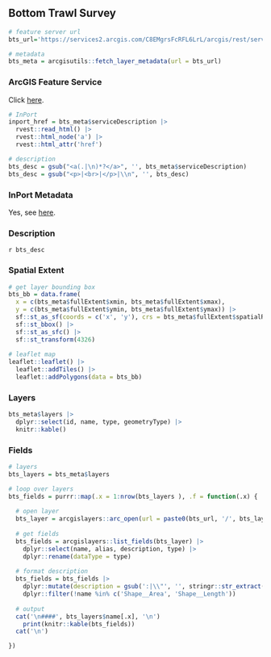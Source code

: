 ## Bottom Trawl Survey

```r
# feature server url
bts_url='https://services2.arcgis.com/C8EMgrsFcRFL6LrL/arcgis/rest/services/Bottom_Trawl_Survey/FeatureServer'

# metadata
bts_meta = arcgisutils::fetch_layer_metadata(url = bts_url)
```

### ArcGIS Feature Service

Click [here](`r bts_url`).

```r
# InPort
inport_href = bts_meta$serviceDescription |>
  rvest::read_html() |>
  rvest::html_node('a') |>
  rvest::html_attr('href')

# description
bts_desc = gsub("<a(.|\n)*?</a>", '', bts_meta$serviceDescription)
bts_desc = gsub("<p>|<br>|</p>|\\n", '', bts_desc)
```

### InPort Metadata

Yes, see [here](`r inport_href`).

### Description

`r bts_desc`

### Spatial Extent

```r
# get layer bounding box
bts_bb = data.frame(
  x = c(bts_meta$fullExtent$xmin, bts_meta$fullExtent$xmax), 
  y = c(bts_meta$fullExtent$ymin, bts_meta$fullExtent$ymax)) |>
  sf::st_as_sf(coords = c('x', 'y'), crs = bts_meta$fullExtent$spatialReference$latestWkid) |>
  sf::st_bbox() |>
  sf::st_as_sfc() |>
  sf::st_transform(4326)
  
# leaflet map
leaflet::leaflet() |>
  leaflet::addTiles() |>
  leaflet::addPolygons(data = bts_bb)
```

### Layers

```r
bts_meta$layers |>
  dplyr::select(id, name, type, geometryType) |>
  knitr::kable()
```

### Fields

```r
# layers 
bts_layers = bts_meta$layers

# loop over layers
bts_fields = purrr::map(.x = 1:nrow(bts_layers ), .f = function(.x) {
  
  # open layer
  bts_layer = arcgislayers::arc_open(url = paste0(bts_url, '/', bts_layers$id[.x]))
  
  # get fields
  bts_fields = arcgislayers::list_fields(bts_layer) |>
    dplyr::select(name, alias, description, type) |>
    dplyr::rename(dataType = type)
  
  # format description
  bts_fields = bts_fields |>
    dplyr::mutate(description = gsub(':|\\"', '', stringr::str_extract(description, ':\\s*([^,]+)'))) |>
    dplyr::filter(!name %in% c('Shape__Area', 'Shape__Length'))
  
  # output
  cat('\n####', bts_layers$name[.x], '\n')
    print(knitr::kable(bts_fields))
  cat('\n')

})

```

